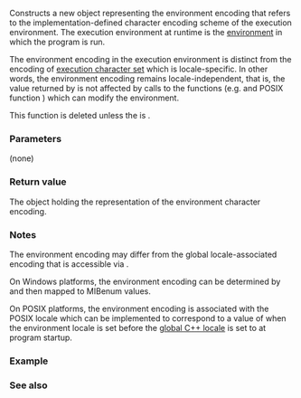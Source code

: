 {{cpp/text/text_encoding/title|environment}}
{{cpp/text/text_encoding/navbar}}
{{ddcl|since=c++26|
static text_encoding environment();
}}

Constructs a new {{tt|text_encoding}} object representing the environment encoding that refers to the implementation-defined character encoding scheme of the execution environment. The execution environment at runtime is the [[cpp/language/main_function|environment]] in which the program is run.

The environment encoding in the execution environment is distinct from the encoding of [[cpp/language/charset#Execution character set|execution character set]] which is locale-specific. In other words, the environment encoding remains locale-independent, that is, the value returned by {{c|environment()}} is not affected by calls to the functions (e.g. {{lc|std::setlocale}} and POSIX function [https://pubs.opengroup.org/onlinepubs/9699919799/functions/setenv.html {{tt|setenv()}}]) which can modify the environment.

This function is deleted unless the {{c|CHAR_BIT}} is {{c|8}}.

===Parameters===
(none)

===Return value===
The object holding the representation of the environment character encoding.

===Notes===
The environment encoding may differ from the global locale-associated encoding that is accessible via {{c|std::locale().encoding()}}.

On Windows platforms, the environment encoding can be determined by [https://learn.microsoft.com/en-us/windows/win32/api/winnls/nf-winnls-getacp {{tt|GetACP()}}] and then mapped to MIBenum values.

On POSIX platforms, the environment encoding is associated with the POSIX locale {{c|""}} which can be implemented to correspond to a value of [https://pubs.opengroup.org/onlinepubs/9699919799/functions/nl_langinfo.html {{tt|nl_langinfo_l()}}] when the environment locale {{c|""}} is set before the [[cpp/locale/locale/global|global C++ locale]] is set to {{c|"C"}} at program startup.

===Example===
{{example}}

===See also===
{{dsc begin}}
{{dsc inc|cpp/locale/locale/dsc encoding}}
{{dsc end}}

{{langlinks|es|ja|ru|zh}}